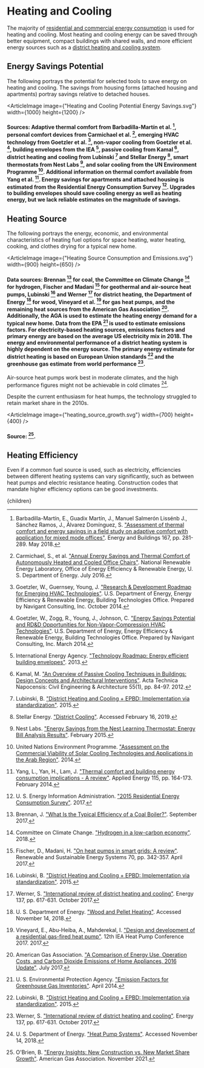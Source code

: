 



# Heating and Cooling

The majority of [residential and commercial energy consumption](/energy/cities/building_energy) is used for heating and cooling. Most heating and cooling energy can be saved through better equipment, compact buildings with shared walls, and more efficient energy sources such as a [district heating and cooling system](/cities/cities_energy_and_pollution/cities_thermal).

## Energy Savings Potential
The following portrays the potential for selected tools to save energy on heating and cooling. The savings from housing forms (attached housing and apartments) portray savings relative to detached houses.

<ArticleImage image={"Heating and Cooling Potential Energy Savings.svg"} width={1000} height={1200} />
#### Sources: Adaptive thermal comfort from Barbadilla-Martín et al. [^2], personal comfort devices from Carmichael et al. [^4], emerging HVAC technology from Goetzler et al. [^8], non-vapor cooling from Goetzler et al. [^9], building envelopes from the IEA [^10], passive cooling from Kamal [^11], district heating and cooling from Lubinski [^12] and Stellar Energy [^16], smart thermostats from Nest Labs [^13], and solar cooling from the UN Environment Programme [^21]. Additional information on thermal comfort available from Yang et al. [^24]. Energy savings for apartments and attached housing is estimated from the Residential Energy Consumption Survey [^19]. Upgrades to building envelopes should save cooling energy as well as heating energy, but we lack reliable estimates on the magnitude of savings.

## Heating Source

The following portrays the energy, economic, and environmental characteristics of heating fuel options for space heating, water heating, cooking, and clothes drying for a typical new home.

<ArticleImage image={"Heating Source Consumption and Emissions.svg"} width={900} height={650} />
#### Data sources: Brennan [^3] for coal, the Committee on Climate Change [^6] for hydrogen, Fischer and Madani [^7] for geothermal and air-source heat pumps, Lubinski [^12] and Werner [^23] for district heating, the Department of Energy [^18] for wood, Vineyard et al. [^22] for gas heat pumps, and the remaining heat sources from the American Gas Association [^1]. Additionally, the AGA is used to estimate the heating energy demand for a typical new home. Data from the EPA [^20] is used to estimate emissions factors. For electricity-based heating sources, emissions factors and primary energy are based on the average US electricity mix in 2018. The energy and environmental performance of a district heating system is highly dependent on the energy source. The primary energy estimate for district heating is based on European Union standards [^12] and the greenhouse gas estimate from world performance [^23].

Air-source heat pumps work best in moderate climates, and the high performance figures might not be achievable in cold climates [^17].

Despite the current enthusiasm for heat humps, the technology struggled to retain market share in the 2010s.

<ArticleImage image={"heating_source_growth.svg"} width={700} height={400} />
#### Source: [^14].

## Heating Efficiency
Even if a common fuel source is used, such as electricity, efficiencies between different heating systems can vary significantly, such as between heat pumps and electric resistance heating. Construction codes that mandate higher efficiency options can be good investments.

<HeatPumpMandateSolution />

[^1]: American Gas Association. ["A Comparison of Energy Use, Operation Costs, and Carbon Dioxide Emissions of Home Appliances, 2016 Update"](https://www.aga.org/sites/default/files/ea_2017-03_appliance_cost_and_emissions_comparison_2016_0.pdf). July 2017.

[^2]: Barbadilla-Martín, E., Guadix Martín, J., Manuel Salmerón Lissénb J., Sánchez Ramos, J., Álvarez Domínguez, S. ["Assessment of thermal comfort and energy savings in a field study on adaptive comfort with application for mixed mode offices"](https://www.sciencedirect.com/science/article/pii/S0378778817330293). Energy and Buildings 167, pp. 281-289. May 2018.

[^3]: Brennan, J. ["What Is the Typical Efficiency of a Coal Boiler?"](https://homesteady.com/info-12149447-typical-efficiency-coal-boiler.html). September 2017.

[^4]: Carmichael, S., et al. ["Annual Energy Savings and Thermal Comfort of Autonomously Heated and Cooled Office Chairs"](https://www.nrel.gov/docs/fy16osti/66431.pdf). National Renewable Energy Laboratory, Office of Energy Efficiency & Renewable Energy, U. S. Department of Energy. July 2016.

[^5]: Carroll, Z., Couzo, E. ["Should North Carolina require more efficient water heaters in homes? A cost-benefit analysis"](https://www.sciencedirect.com/science/article/abs/pii/S0301421520308247). Energy Policy 150: 112113. March 2021.

[^6]: Committee on Climate Change. ["Hydrogen in a low-carbon economy"](https://www.theccc.org.uk/publication/hydrogen-in-a-low-carbon-economy/). 2018.

[^7]: Fischer, D., Madani, H. ["On heat pumps in smart grids: A review"](https://www.sciencedirect.com/science/article/pii/S1364032116309418). Renewable and Sustainable Energy Systems 70, pp. 342-357. April 2017.

[^8]: Goetzler, W., Guernsey, Young, J. ["Research & Development Roadmap for Emerging HVAC Technologies"](https://www.energy.gov/eere/buildings/downloads/research-development-roadmap-emerging-hvac-technologies). U.S. Department of Energy, Energy Efficiency & Renewable Energy, Building Technologies Office. Prepared by Navigant Consulting, Inc. October 2014.

[^9]: Goetzler, W., Zogg, R., Young, J., Johnson, C. ["Energy Savings Potential and RD&D Opportunities for Non-Vapor-Compression HVAC Technologies"](https://www.energy.gov/sites/prod/files/2014/03/f12/Non-Vapor%20Compression%20HVAC%20Report.pdf). U.S. Department of Energy, Energy Efficiency & Renewable Energy, Building Technologies Office. Prepared by Navigant Consulting, Inc. March 2014.

[^10]: International Energy Agency. ["Technology Roadmap: Energy efficient building envelopes"](https://webstore.iea.org/technology-roadmap-energy-efficient-building-envelopes). 2013.

[^11]: Kamal, M. ["An Overview of Passive Cooling Techniques in Buildings: Design Concepts and Architectural Interventions"](https://www.researchgate.net/publication/312432251_An_overview_of_passive_cooling_techniques_in_buildings_Design_concepts_and_architectural_interventions). Acta Technica Napocensis: Civil Engineering & Architecture 55(1), pp. 84-97. 2012.

[^12]: Lubinski, B. ["District Heating and Cooling + EPBD: Implementation via standardization"](http://www.ehpcongress.org/archive-2015/wp-content/uploads/2015/04/63_Boris_LUBINSKI.pdf). 2015.

[^13]: Nest Labs. ["Energy Savings from the Nest Learning Thermostat: Energy Bill Analysis Results"](https://nest.com/thermostats/real-savings/). February 2015.

[^14]: O'Brien, B. ["Energy Insights: New Construction vs. New Market Share Growth"](https://www.aga.org/globalassets/news--publications/fois/public/aga_energyinsight_nov21.pdf). American Gas Association. November 2021.

[^15]: PV Heating & Air. ["Who Wins the Tank vs Tankless Water Heaters Contest?"](https://www.pvhvac.com/blog/tank-vs-tankless-water-heaters). Accessed March 12, 2021.

[^16]: Stellar Energy. ["District Cooling"](http://www.stellar-energy.net/what-we-do/solutions/district-cooling.aspx). Accessed February 16, 2019.

[^17]: U. S. Department of Energy. ["Heat Pump Systems"](https://www.energy.gov/energysaver/heat-and-cool/heat-pump-systems). Accessed November 14, 2018.

[^18]: U. S. Department of Energy. ["Wood and Pellet Heating"](https://www.energy.gov/energysaver/home-heating-systems/wood-and-pellet-heating). Accessed November 14, 2018.

[^19]: U. S. Energy Information Administration. ["2015 Residential Energy Consumption Survey"](https://www.eia.gov/consumption/residential/). 2017.

[^20]: U. S. Environmental Protection Agency. ["Emission Factors for Greenhouse Gas Inventories"](https://www.epa.gov/sites/production/files/2015-07/documents/emission-factors_2014.pdf). April 2014.

[^21]: United Nations Environment Programme. ["Assessment on the Commercial Viability of Solar Cooling Technologies and Applications in the Arab Region"](https://www.solarthermalworld.org/sites/gstec/files/story/2016-04-05/solar_cooling_in_arab_region_0.pdf). 2014.

[^22]: Vineyard, E., Abu-Heiba, A., Mahderekal, I. ["Design and development of a residential gas-fired heat pump"](http://hpc2017.org/wp-content/uploads/2017/05/O.4.7.1-Design-and-Development-of-Residential-Gas-Fired-Heat-Pump.pdf). 12th IEA Heat Pump Conference 2017. 2017.

[^23]: Werner, S. ["International review of district heating and cooling"](https://www.sciencedirect.com/science/article/pii/S036054421730614X). Energy 137, pp. 617-631. October 2017.

[^24]: Yang, L., Yan, H., Lam, J. ["Thermal comfort and building energy consumption implications - A review"](https://www.sciencedirect.com/science/article/pii/S0306261913008921). Applied Energy 115, pp. 164-173. February 2014.

  <Article 
    focusAreaUrl={focusAreaUrl} 
    hierarchy={hierarchy} 
    site={site}
  >
    {children}
  </Article>